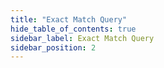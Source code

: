 ```yaml
---
title: "Exact Match Query"
hide_table_of_contents: true
sidebar_label: Exact Match Query
sidebar_position: 2
---
```





<LanguageSwitcher supportedLanguages={supportedLanguages} />

<LanguageContent language="csharp">
   <ExactMatchQueryCsharp />
</LanguageContent>

<LanguageContent language="java">
   <ExactMatchQueryJava />
</LanguageContent>

<LanguageContent language="nodejs">
   <ExactMatchQueryNodejs />
</LanguageContent>


<!---
### Session
- [Query overview](../../../../client-api/session/querying/how-to-query)
- [Full-text search](../../../../client-api/session/querying/text-search/full-text-search)
- [How to Use Regex](../../../../client-api/session/querying/text-search/using-regex)
- [Querying: Basics](../../../../indexes/querying/query-index)


-->